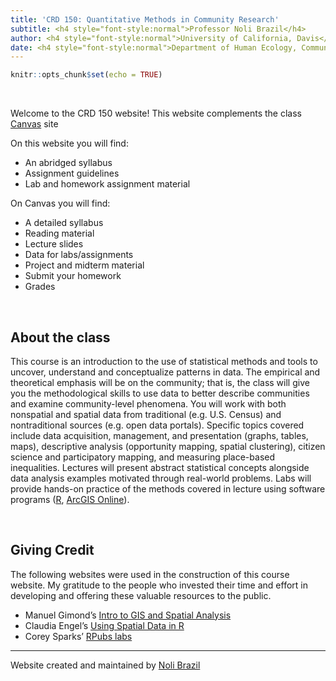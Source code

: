 ```yaml
---
title: 'CRD 150: Quantitative Methods in Community Research'
subtitle: <h4 style="font-style:normal">Professor Noli Brazil</h4>
author: <h4 style="font-style:normal">University of California, Davis</h4>
date: <h4 style="font-style:normal">Department of Human Ecology, Community and Regional Development</h4>
---
```



<style>
p.comment {
background-color: #DBDBDB;
padding: 10px;
border: 1px solid black;
margin-left: 25px;
border-radius: 5px;
font-style: italic;
}

.figure {
   margin-top: 20px;
   margin-bottom: 20px;
}

h1.title {
  font-weight: bold;
  font-family: Arial;  
}

h2.title {
  font-family: Arial;  
}

</style>


<style type="text/css">
#TOC {
  font-size: 13px;
  font-family: Arial;
}
</style>

</style>

```r
knitr::opts_chunk$set(echo = TRUE)
```

\


Welcome to the CRD 150 website!  This website complements the class [Canvas](https://login.canvas.ucdavis.edu/) site  

On this website you will find:

* An abridged syllabus
* Assignment guidelines 
* Lab and homework assignment material

On Canvas you will find:

* A detailed syllabus
* Reading material
* Lecture slides
* Data for labs/assignments
* Project and midterm material
* Submit your homework
* Grades

\


## About the class

This course is an introduction to the use of statistical methods and tools to uncover, understand and conceptualize patterns in data.  The empirical and theoretical emphasis will be on the community; that is, the class will give you the methodological skills to use data to better describe communities and examine community-level phenomena.  You will work with both nonspatial and spatial data from traditional (e.g. U.S. Census) and nontraditional sources (e.g. open data portals).  Specific topics covered include data acquisition, management, and presentation (graphs, tables, maps), descriptive analysis (opportunity mapping, spatial clustering), citizen science and participatory mapping, and measuring place-based inequalities.  Lectures will present abstract statistical concepts alongside data analysis examples motivated through real-world problems.  Labs will provide hands-on practice of the methods covered in lecture using software programs ([R](https://www.r-project.org/), [ArcGIS Online](https://www.arcgis.com/home/index.html)). 

<br>

## Giving Credit

The following websites were used in the construction of this course website. My gratitude to the people who invested their time and effort in developing and offering these valuable resources to the public.

* Manuel Gimond's [Intro to GIS and Spatial Analysis](https://mgimond.github.io/Spatial/index.html)
* Claudia Engel's [Using Spatial Data in R](https://cengel.github.io/R-spatial/)
* Corey Sparks' [RPubs labs](https://rpubs.com/corey_sparks)


***

Website created and maintained by [Noli Brazil](https://nbrazil.faculty.ucdavis.edu/)
